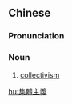 ==Chinese==
{{zh-forms|s=集体主义|type=22}}
{{zh-wp}}

===Pronunciation===
{{zh-pron
|m=jítǐ zhǔyì
|c=zaap6 tai2 zyu2 ji6
|cat=n
}}

===Noun===
{{zh-noun}}

# [[collectivism]]

[[hu:集體主義]]